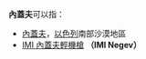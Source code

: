 '''內蓋夫'''可以指：
* [[內蓋夫_(以色列)|內蓋夫]]，[[以色列|以色列]]南部沙漠地區
* [[內蓋夫輕機槍|IMI 內蓋夫輕機槍]] '''（IMI Negev）'''

{{disambig|N|Cat=三字译名消歧义}}